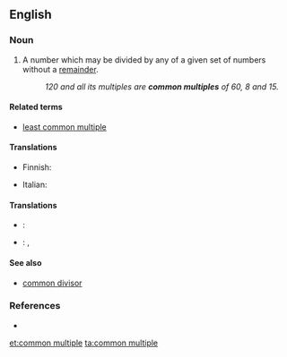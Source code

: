 ==English==

===Noun===
{{en-noun|sg=[[common]] [[multiple]]}}

# {{mathematics}} A number which may be divided by any of a given set of numbers without a [[remainder]].
#: ''120 and all its multiples are '''common multiples''' of 60, 8 and 15.''

====Related terms====
* [[least common multiple]]

====Translations====
{{trans-top|in math}}
* Finnish: {{t|fi|yhteinen jaettava}}
{{trans-mid}}
* Italian: {{t-|it|multiplo comune|m}}
{{trans-bottom}}


====Translations====
{{checktrans-see}}
* {{ttbc|Hungarian}}: {{t-|hu|közös többszörös}}
* {{ttbc|Icelandic}}: {{t|is|samfeldi|n}}, {{t|is|sameiginlegt margfeldi|n}}
{{trans-bottom}}

====See also====
* [[common divisor]]

===References===
* {{R:American Heritage 2000}}

[[et:common multiple]]
[[ta:common multiple]]